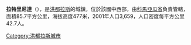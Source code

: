 '''拉特里尼達'''（{{lang-es|La Trinidad}}），是[[洪都拉斯|洪都拉斯]]的城鎮，位於該國中西部，由[[科馬亞瓜省|科馬亞瓜省]]負責管轄，面積85.7平方公里，海拔高度477米，2001年人口3,659，人口密度每平方公里42.7人。

{{coord|14|43|0|N|87|40|0|W|type:adm2nd_region:HN_source:nlwiki|display=title}}

{{Honduras-geo-stub}}
[[Category:洪都拉斯城市|Category:洪都拉斯城市]]